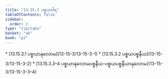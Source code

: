 ```yaml
---
title: "13.15.3 ပစ္စယဝါရ"
tableOfContents: false
sidebar:
  order: 3
type: "tipitaka"
basket: "ab"
book: "p2"
---
```



<DynamicBreadcrumb />



<TableOfContents book="p2" section="13.15.3">
* [13.15.3.1 ပစ္စယာနုလောမ](13-15-3/13-15-3-1)
* [13.15.3.2 ပစ္စယပစ္စနီယ](13-15-3/13-15-3-2)
* [13.15.3.3–4 ပစ္စယာနုလောမပစ္စနီယ-ပစ္စယပစ္စနီယာနုလောမ](13-15-3/13-15-3-3–4)
</TableOfContents>
